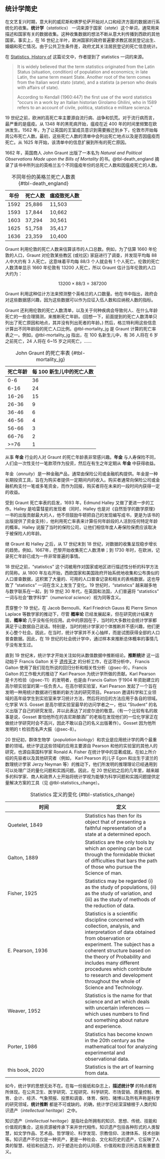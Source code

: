 ## 统计学简史

在文艺复兴时期，意大利的威尼斯和佛罗伦萨开始对人口和经济方面的数据进行系统化的收集。**统计学**（*statistics*） 一词来源于国家（*state*）这个单词，通常用来描述和国家有关的数据收集。这种收集数据的想法不断从意大利传播到西欧的其他国家。事实上，在 16 世纪上半叶，欧洲国家的政府普遍要求教区居民登记出生、婚姻和死亡情况。由于公共卫生条件差，政府尤其关注居民登记的死亡信息统计。

::: {.callout-note title="statistics 一词的来源"}
在 [Statistics, History of](https://doi.org/10.1007/978-3-642-04898-2_639) 这篇论文中，作者提到了 statistics 一词的来源。

> It is widely believed that the term statistics originated from the Latin Status (situation, condition) of population and economics; in late Latin, the same term meant State. Another root of the term comes from the Italian word stato (state), and a statista (a person who deals with affairs of state). 
> 
> According to Kendall (1960:447) the first use of the word statistics “occurs in a work by an Italian historian Girolamo Ghilini, who in 1589 refers to an account of civile, politica, statistica e militare scienza.” 
:::

19 世纪之前，欧洲的高死亡率主要源自流行病、战争和饥荒。对于流行病而言，最严重的是瘟疫。从 1348 年的黑死病开始，瘟疫在近 400 年的时间里频繁在欧洲发生。1562 年，为了让英国的王室成员意识到需要搬迁到乡下，伦敦市开始每周公布死亡人数。最初，这些死亡人数的清单中会列出死亡地点以及是否因瘟疫而死亡。从 1625 年开始，该清单中的信息扩展到所有的死亡原因。

1662 年，英国商人 John Graunt 出版了一本名为 *Natural and Political Observations Made upon the Bills of Mortality* 的书。@tbl-death_england 摘录了该书中所列出的英格兰五个不同瘟疫年份的总死亡人数和因瘟疫死亡的人数。

| 年份 | 死亡人数 | 瘟疫致死人数 | 
| --- | --- | --- |
| 1592 | 25,886 | 11,503 |
| 1593 | 17,844 | 10,662 |
| 1603 | 37,294 | 30,561 |
| 1625 | 51,758 | 35,417 |
| 1636 | 23,359 | 10,400 |

: 不同年份的英格兰死亡人数表 {#tbl-death_england}

Graunt 利用伦敦的死亡人数来估算该市的人口总数。例如，为了估算 1660 年伦敦的人口，Graunt 对伦敦某些教区 (或社区) 家庭进行了调查，并发现平均每 88 人中大约有 3 人死亡。这意味着平均每 88/3 个人就会有 1 个人死亡。伦敦的死亡人数清单显示 1660 年伦敦有 13200 人死亡，所以 Graunt 估计当年伦敦的人口大约为：

$$
13200 × 88/3 = 387200
$$

Graunt 利用这种估计方法来预测整个英格兰的人口数量。他在书中指出，政府会对这些数据感兴趣，因为这些数据可以作为应征入伍人数和应纳税人数的指标。

Graunt 还利用伦敦的死亡人数清单，以及关于何种疾病会导致何人、在什么年龄死亡的一些合理猜测，来推断死亡年龄。(回想一下，前面提到的死亡人数清单只列出了死亡原因和地点，其并没有列出死者的年龄。) 然后，格兰特利用这些信息计算出不同年龄段的死亡人口比例。@tbl-mortality_jg 是 Graunt 计算的死亡率表之一。例如，@tbl-mortality_jg 指出，在 100 名新生儿中，有 36 人将在 6 岁之前死亡，24 人将在 6~15 岁之间死亡，……

| 死亡年龄 | 每 100 新生儿中的死亡人数 |
| --- | --- | 
| 0-6 | 36 |
| 6-16 | 24 |
| 16-26 | 15 |
| 26-36 | 9 |
| 36-46 | 6 |
| 46-56 | 4 |
| 56-66 | 3 |
| 66-76 | 2 |
| >=76 | 1 |

: John Graunt 的死亡率表 {#tbl-mortality_jg}

从事 **年金** 行业的人对 Graunt 的死亡年龄表非常感兴趣。**年金** 与人寿保险不同，人们会一次性支付一笔款项作为投资，然后在有生之年定期从 **年金** 中获得收益。

::: {.callout-note title="年金"}
年金（*annuity*）是一种金融产品，通常由保险公司或金融机构提供。年金是一种长期投资工具，旨在为购买者提供一定期间内的收入。购买者通常向保险公司或金融机构支付一笔或多笔资金，而作为回报，购买者将在未来的一段时间内获得一定的收益。
:::

受到 Graunt 死亡率表的启发，1693 年，Edmund Halley 又做了更进一步的工作。Halley 是哈雷彗星的发现者（同时，Halley 也是对《自然哲学的数学原理》一书的出版贡献最大的人，他不但鼓励牛顿把自己的发现编写成书，更是为该书的出版提供了资金支持），他利用死亡率表来计算任何年龄段的人活到任何特定年龄的概率。Halley 说服了当时的保险公司，让他们相信年度人寿保险保费应该取决于被保险人的年龄。

继 Graunt 和 Halley 之后，从 17 世纪末到 18 世纪，对数据的收集呈现稳步增长的趋势。例如，1667年，巴黎开始收集死亡人数清单；到 1730 年时，在欧洲，记录死亡年龄已成为一件非常普遍的事情。

18 世纪之前，“statistics” 这个词被用作对国家或地区进行描述性分析的科学方法的简称。从 1800 年左右开始，西欧国家和美国政府开始系统地收集和公布类似的人口普查数据，这积累了大量的、可用的人口普查记录和相关的表格数据，这也导致了 “statistics” 一词在含义上发生了变化。19 世纪时，“statistics” 越来越多地与数字联系在一起，到 19 世纪 30 年代，在英国和法国，人们普遍将 “statistics” 一词与社会“数字科学”（*numerical science*）视为同等含义。

贯穿整个 19 世纪，在 Jacob Bernoulli、Karl Friedrich Gauss 和 Pierre Simon Laplace 等数学家的推动下，尽管 **概率论** 已经发展起来，但在研究统计结果方面，**概率论** 几乎没有任何应用。此中的原因在于，当时的大多数社会统计学家都满足于让数据自己说话。特别是，当时的统计学家对个体推断并不感兴趣，他们更关心整个社会。因此，在当时，统计学家并不关心抽样，而是试图获得全部的人口普查数据。因此，在 19 世纪的社会统计学中，通过样本来推断总体概率的事情几乎没有发生过。

直到 19 世纪末，统计学才开始关注如何从数值数据中推断结论。**推断统计** 这一运动始于 Francis Galton 关于 [遗传天才](https://baike.baidu.com/item/%E9%81%97%E4%BC%A0%E7%9A%84%E5%A4%A9%E6%89%8D/55137162) 的分析工作，在这项分析中， Francis Galton 使用了我们现在所说的回归分析和相关性分析（@sec-9）。Francis Galton 的工作极大的推动了 Karl Pearson 为统计学所做的贡献。Karl Pearson 是卡方检验（@sec-11）的发明者，也是由 Francis Galton 于1904 年资助建立的高尔顿实验室的第一任负责人。在高尔顿实验室，Karl Pearson 发起了一个旨在发明一种用统计数据进行推断的新方法的研究项目。Pearson 邀请科学和工业领域的高年级学生到实验室来学习统计方法，然后将对应的方法应用于各自的领域。化学家 W.S. Gosset 是高尔顿实验室最早的访问学者之一，他以 “Student” 的名义出版了自己的研究发现，并以此表达了对皮尔逊的敬意。（有一个比较有名的故事是说，Gosset 害怕他所在的吉尼斯酿酒厂的老板在发现他们的一位化学家正在做统计学研究时会不高兴，因此不敢以自己的名义出版著作）。Gosset 因为他所发明的 t 检验而名声大振（@sec-8）。

20 世纪初，群体生物学（*population biology*）和农业是应用统计学的两个最重要的领域。统计学这这些领域的应用主要源自 Pearson 和他的实验室的其他人的研究，也源自英国科学家 Ronald A. Fisher 在统计学中的显著成就。在如上所介绍的先驱者以及其他研究者（例如， Karl Pearson 的儿子 Egon 和出生于波兰的数理统计学家 Jerzy Neyman 等）的推动下，他们所发明的推理理论已经通用到可以处理广泛的量化问题和实践问题。因此，在 20 世纪初之后的几年里，越来越多的科学家、商人和政界人士开始将统计学视为能够为科学问题和实践问题提供定量解决方案的工具（见 @tbl-statistics_change）。

| 时间 | 定义 |
| --- | --- |
| Quetelet, 1849 | Statistics has then for its object that of presenting a faithful representation of a state at a determined epoch. | 
| Galton, 1889 | Statistics are the only tools by which an opening can be cut through the formidable thicket of difficulties that bars the path of those who pursue the Science of man. | 
| Fisher, 1925 | Statistics may be regarded (i) as the study of populations, (ii) as the study of variation, and (iii) as the study of methods of the reduction of data. | 
| E. Pearson, 1936 | Statistics is a scientific discipline concerned with collection, analysis, and interpretation of data obtained from observation or experiment. The subject has a coherent structure based on the theory of Probability and includes many different procedures which contribute to research and development throughout the whole of Science and Technology. | 
| Weaver, 1952 | Statistics is the name for that science and art which deals with uncertain inferences — which uses numbers to find out something about nature and experience. | 
| Porter, 1986 | Statistics has become known in the 20th century as the mathematical tool for analyzing experimental and observational data. | 
| this book, 2020 | Statistics is the art of learning from data. | 

: Statistics 定义的变化 {#tbl-statistics_change}

如今，统计学的思想无处不在。在每一份报纸和杂志上，**描述统计学** 的特点都有所体现。在公共卫生、医学研究、工程研究、科学研究、市场营销、质量控制、教育、会计、经济、气象预报、投票和调查、体育、保险、赌博以及所有声称是科学的研究领域，**统计推断** 都是不可或缺的。的确，统计学已经深深植根于人类的知识遗产（*intellectual heritage*）之中。

::: {.callout-note title="知识遗产"}
知识遗产（*intellectual heritage*）是指社会所拥有的知识、思想、传统、技能和价值观的集合，这些资源被传承下来并世代相传。知识遗产包括各种形式的人类智慧，如文学作品、艺术品、哲学理论、科学发现、宗教信仰、法律体系、技术创新等。知识遗产不仅仅是一种资产，更是一种社会、文化和历史的遗产，它反映了人类的智慧、经验和创造力，对于塑造社会的认同感、价值观和意识形态具有重要意义。
:::
